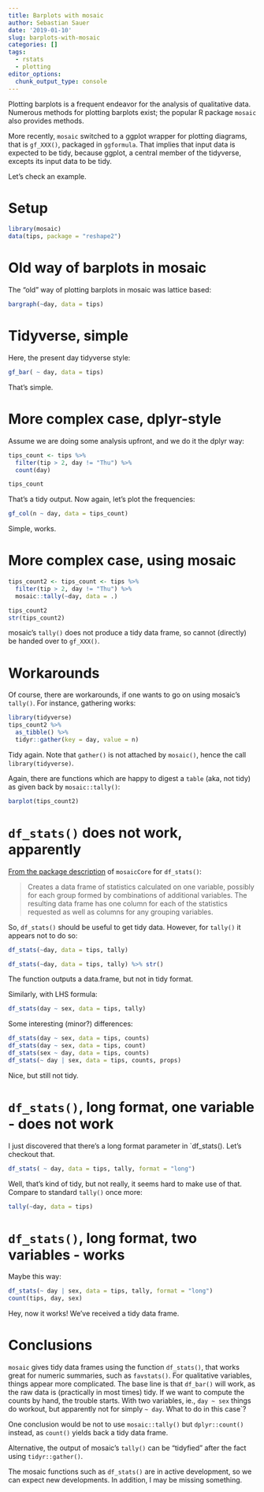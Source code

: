 ```yaml
---
title: Barplots with mosaic
author: Sebastian Sauer
date: '2019-01-10'
slug: barplots-with-mosaic
categories: []
tags:
  - rstats
  - plotting
editor_options: 
  chunk_output_type: console
---
```



Plotting barplots is a frequent endeavor for the analysis of qualitative data. Numerous methods for plotting barplots exist; the popular R package `mosaic` also provides methods.

More recently, `mosaic` switched to a ggplot wrapper for plotting diagrams, that is `gf_XXX()`, packaged in `ggformula`. That implies that input data is expected to be tidy, because ggplot, a central member of the tidyverse, excepts its input data to be tidy.

Let's check an example.

# Setup

```r
library(mosaic)
data(tips, package = "reshape2")
```


# Old way of barplots in mosaic


The "old" way of plotting barplots in mosaic was lattice based:

```r
bargraph(~day, data = tips)
```




# Tidyverse, simple

Here, the present day tidyverse style:


```r
gf_bar( ~ day, data = tips)
```


That's simple.


# More complex case, dplyr-style


Assume we are doing some analysis upfront, and we do it the dplyr way:

```r
tips_count <- tips %>% 
  filter(tip > 2, day != "Thu") %>% 
  count(day)

tips_count
```

That's a tidy output. Now again, let's plot the frequencies:

```r
gf_col(n ~ day, data = tips_count)
```

Simple, works.


# More complex case, using mosaic


```r
tips_count2 <- tips_count <- tips %>% 
  filter(tip > 2, day != "Thu") %>% 
  mosaic::tally(~day, data = .)

tips_count2
str(tips_count2)
```

mosaic's `tally()` does not produce a tidy data frame, so cannot (directly) be handed over to `gf_XXX()`.


# Workarounds

Of course, there are workarounds, if one wants to go on using mosaic's `tally()`. For instance, gathering works:


```r
library(tidyverse)
tips_count2 %>% 
  as_tibble() %>% 
  tidyr::gather(key = day, value = n)
```


Tidy again. Note that `gather()` is not attached by `mosaic()`, hence the call `library(tidyverse)`.


Again, there are functions which are happy to digest a `table` (aka, not tidy) as given back by `mosaic::tally()`:

```r
barplot(tips_count2)
```


# `df_stats()` does not work, apparently

[From the package description](https://cran.r-project.org/web/packages/mosaicCore/mosaicCore.pdf) of `mosaicCore` for `df_stats()`:

>   Creates a data frame of statistics calculated on one variable, possibly for each group formed by
combinations of additional variables. The resulting data frame has one column for each of the
statistics requested as well as columns for any grouping variables.


So, `df_stats()` should be useful to get tidy data. However, for `tally()` it appears not to do so:

```r
df_stats(~day, data = tips, tally)

df_stats(~day, data = tips, tally) %>% str()
```


The function outputs a data.frame, but not in tidy format.

Similarly, with LHS formula:

```r
df_stats(day ~ sex, data = tips, tally)
```


Some interesting (minor?) differences:

```r
df_stats(day ~ sex, data = tips, counts)
df_stats(day ~ sex, data = tips, count)
df_stats(sex ~ day, data = tips, counts)
df_stats(~ day | sex, data = tips, counts, props)
```

Nice, but still not tidy.


# `df_stats()`, long format, one variable - does not work

I just discovered that there's a long format parameter in `df_stats(). Let's checkout that.


```r
df_stats( ~ day, data = tips, tally, format = "long")
```

Well, that's kind of tidy, but not really, it seems hard to make use of that. Compare to standard  `tally()` once more:

```r
tally(~day, data = tips)
```


# `df_stats()`, long format, two variables - works

Maybe this way:

```r
df_stats(~ day | sex, data = tips, tally, format = "long")
count(tips, day, sex)
```

Hey, now it works! We've received a tidy data frame.



# Conclusions

`mosaic` gives tidy data frames using the function `df_stats()`, that works great for numeric summaries, such as `favstats()`. For qualitative variables, things appear more complicated. The base line is that `df_bar()` will work, as the raw data is (practically in most times) tidy. If we want to compute the counts by hand, the trouble starts. With two variables, ie., `day ~ sex` things do workout, but apparently not for simply `~ day`. What to do in this case`?


One conclusion would be not to use `mosaic::tally()` but `dplyr::count()` instead, as `count()` yields back a tidy data frame.

Alternative, the output of mosaic's `tally()` can be "tidyfied" after the fact using `tidyr::gather()`.

The mosaic functions such as `df_stats()` are in active development, so we can expect new developments. In addition, I may be missing something.

